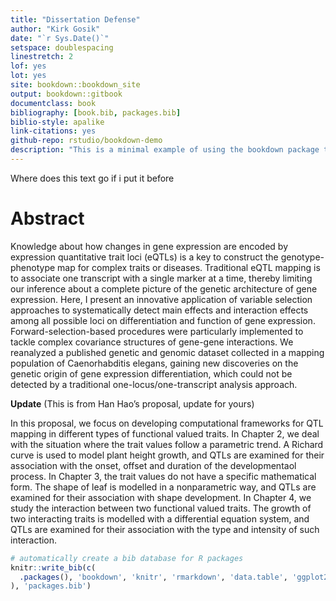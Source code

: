 --- 
title: "Dissertation Defense"
author: "Kirk Gosik"
date: "`r Sys.Date()`"
setspace: doublespacing
linestretch: 2
lof: yes
lot: yes
site: bookdown::bookdown_site
output: bookdown::gitbook
documentclass: book
bibliography: [book.bib, packages.bib]
biblio-style: apalike
link-citations: yes
github-repo: rstudio/bookdown-demo
description: "This is a minimal example of using the bookdown package to write a book. The output format for this example is bookdown::gitbook."
---


Where does this text go if i put it before

# Abstract {-}

Knowledge about how changes in gene expression are encoded by expression quantitative trait loci (eQTLs) is a key to construct the genotype-phenotype map for complex traits or diseases. Traditional eQTL mapping is to associate one transcript with a single marker at a time, thereby limiting our inference about a complete picture of the genetic architecture of gene expression. Here, I present an innovative application of variable selection approaches to systematically detect main effects and interaction effects among all possible loci on differentiation and function of gene expression. Forward-selection-based procedures were particularly implemented to tackle complex covariance structures of gene-gene interactions. We reanalyzed a published genetic and genomic dataset collected in a mapping population of Caenorhabditis elegans, gaining new discoveries on the genetic origin of gene expression differentiation, which could not be detected by a traditional one-locus/one-transcript analysis approach.

**Update**
  (This is from Han Hao's proposal, update for yours)
  
In this proposal, we focus on developing computational frameworks for QTL
mapping in different types of functional valued traits. In Chapter 2, we deal with
the situation where the trait values follow a parametric trend. A Richard curve is
used to model plant height growth, and QTLs are examined for their association
with the onset, offset and duration of the developmentaol process. In Chapter 3, the
trait values do not have a specific mathematical form. The shape of leaf is modelled
in a nonparametric way, and QTLs are examined for their association with shape
development. In Chapter 4, we study the interaction between two functional valued
traits. The growth of two interacting traits is modelled with a differential equation
system, and QTLs are examined for their association with the type and intensity
of such interaction.


```{r include=FALSE}
# automatically create a bib database for R packages
knitr::write_bib(c(
  .packages(), 'bookdown', 'knitr', 'rmarkdown', 'data.table', 'ggplot2'
), 'packages.bib')
```
